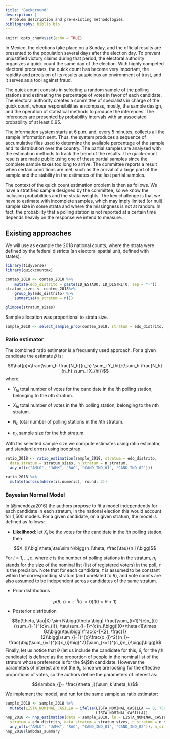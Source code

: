 ```yaml
---
title: "Background"
description: |
  Problem description and pre-existing methodologies.
bibliography: biblio.bib  
---
```


```r
knitr::opts_chunk$set(echo = TRUE)
```

In Mexico, the elections take place on a Sunday, and the official results 
are presented to the population several days after the election day. To prevent
unjustified victory claims during that period, the electoral authority organizes 
a quick count the same day of the election. With highly competed electoral 
processes, the quick count has become very important, the rapidity and precision 
of its results auspicious an environment of trust, and it serves as a tool 
against fraud.

The quick count consists in selecting a random sample of the polling stations 
and estimating the percentage of votes in favor of each candidate. The electoral
authority creates a committee of specialists in charge of the quick count, whose
responsibilities encompass, mostly, the sample design, and the operation of 
statistical methods to produce the inferences. The inferences are presented by
probability intervals with an associated probability of at least 0.95.

The information system starts at 6 p.m. and, every 5 minutes, collects all the 
sample information sent. Thus, the system produces a sequence of accumulative 
files used to determine the available percentage of the sample and its 
distribution over the country. The partial samples are analysed with the 
estimation methods to track the trend of the results. The quick-count results 
are made public using one of these partial samples since the complete sample 
takes too long to arrive. The committee reports a result when certain conditions 
are met, such as the arrival of a large part of the sample and the stability in 
the estimates of the last partial samples.

The context of the quick count estimation problem is then as follows. We have a
stratified sample designed by the committee, so we know the inclusion 
probabilities and the strata weights. The key challenge is that we have to 
estimate with incomplete samples, which may imply limited (or null) sample size 
in some strata and where the missingness is not at random. In fact, the 
probability that a polling station is not reported at a certain time depends 
heavily on the response we intend to measure.


## Existing approaches

We will use as example the 2018 national counts, where the strata were defined
by the federal districts (an electoral spatial unit, defined with states).

```r
library(tidyverse)
library(quickcountmx)

conteo_2018 <- conteo_2018 %>%
    mutate(edo_distrito = paste(ID_ESTADO, ID_DISTRITO, sep = "-"))
stratum_sizes <- conteo_2018%>% 
    group_by(edo_distrito) %>%
    summarise(n_stratum = n())

glimpse(stratum_sizes)
```

Sample allocation was proportional to strata size.

```r
sample_2018 <- select_sample_prop(conteo_2018, stratum = edo_distrito, 0.06)
```

### Ratio estimator

The combined ratio estimator is a frequently used approach. For a given candidate
the estimate $\hat{p}$ is:

$$\hat{p}=\frac{\sum_h \frac{N_h}{n_h} \sum_i Y_{hi}}{\sum_h \frac{N_h}{n_h} \sum_i X_{hi}}$$
where:

* $Y_{hi}$ total number of votes for the candidate in the $i$th polling station, 
belonging to the $h$th stratum.

* $X_{hi}$ total number of votes in the $i$th polling station, 
belonging to the $h$th stratum. 

* $N_h$ total number of polling stations in the $h$th stratum.

* $n_h$ sample size for the $h$th stratum.

With ths selected sample size we compute estimates using ratio estimator, and
standard errors using bootstrap.

```r
ratio_2018 <- ratio_estimation(sample_2018, stratum = edo_distrito,
  data_stratum = stratum_sizes, n_stratum = n_stratum, 
  any_of(c("AMLO", "JAMK", "RAC", "CAND_IND_01", "CAND_IND_02")))

ratio_2018 %>% 
  mutate(across(where(is.numeric), round, 3))
```

### Bayesian Normal Model

In [@mendoza2016] the authors propose to fit a model independently for each 
candidate in each stratum, in the national election this would account for 
1,500 models. For a given candidate, on a given stratum, the model is defined as
follows:

* **Likelihood**: let $X_{i}$ be the votes for the  candidate in the 
$i$th polling station, then

$$X_{i}\big|\theta,\tau\sim N\bigg(n_i\theta, \frac{\tau}{n_i}\bigg)$$

For $i = 1,...,c$, where $c$ is the number of polling stations in the stratum,
$n_i$ stands for the size of the nominal list (list of registered voters) in 
the poll, $\tau$ is the 
precision. Note that for each candidate, $\tau$ is assumed to be constant within 
the corresponding stratum (and unrelated to $\theta$), and vote counts are 
also assumed to be independent across candidates of the same stratum.

* Prior distributions

$$p(\theta,\tau)\propto \tau^{-1}I(\tau>0)I(0<\theta<1)$$

* Posterior distribution

$$p(\theta, \tau|X) \sim N\bigg(\theta \bigg| \frac{\sum_{i=1}^{c}x_{i}}{\sum_{i=1}^{c}n_{i}}, \tau\sum_{i=1}^{c}n_i\bigg)I(0<\theta<1)\times Ga\bigg(\tau\bigg|\frac{c-1}{2}, \frac{1}{2}\bigg[\sum_{i=1}^{c}\frac{x_{i}^2}{n_i}-\frac{\big(\sum_{i=1}^{c}x_{i}\big)^2}{\sum_{k=1}^{c_i}n_i}\bigg]\bigg)$$
Finally, let us notice that $\theta$ (let us include the candidate for this, 
$\theta_j$ for the 
$j$th candidate) is defined as the proportion of people in the nominal list of
the stratum whose preference is for the $\j$th candidate. However the parameters 
of interest are not the $\theta_j$, since we
are looking for the effective proportions of votes, so the authors define the 
parameters of interest as:

$$\lambda_{j}= \frac{\theta_j}{\sum_k \theta_k}$$

We implement the model, and run for the same sample as ratio estimator:

```r
sample_2018 <- sample_2018 %>% 
  mutate(LISTA_NOMINAL_CASILLA = ifelse(LISTA_NOMINAL_CASILLA == 0, 750,
                                        LISTA_NOMINAL_CASILLA))
nnp_2018 <- nnp_estimation(data = sample_2018, ln = LISTA_NOMINAL_CASILLA,
  stratum = edo_distrito, data_stratum = stratum_sizes, n_stratum = n_stratum, 
  any_of(c("AMLO", "JAMK", "RAC", "CAND_IND_01", "CAND_IND_02")), n_sims = 100)
nnp_2018$lambdas_summary
```

